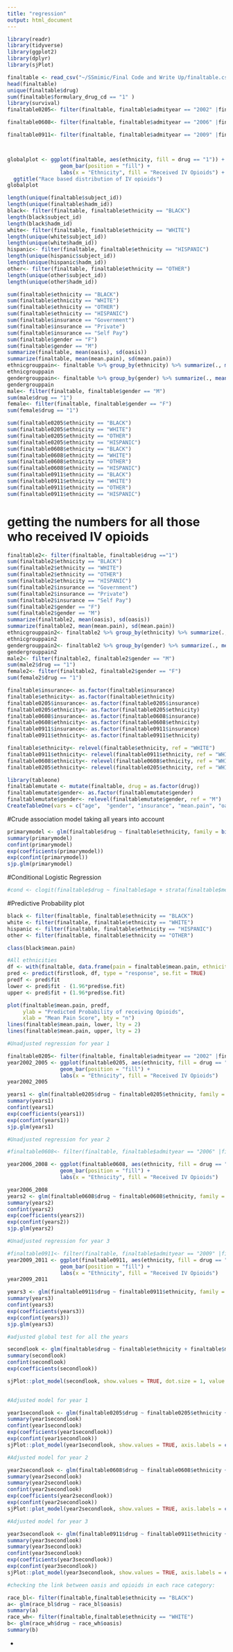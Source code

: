 ```yaml
---
title: "regression"
output: html_document
---
```


```r
library(readr)
library(tidyverse)
library(ggplot2)
library(dplyr)
library(sjPlot)
```

```r
finaltable <- read_csv("~/SSmimic/Final Code and Write Up/finaltable.csv")
head(finaltable)
unique(finaltable$drug)
sum(finaltable$formulary_drug_cd == "1" )
library(survival)
finaltable0205<- filter(finaltable, finaltable$admityear == "2002" |finaltable$admityear == "2003" |finaltable$admityear == "2004" |finaltable$admityear == "2005" )

finaltable0608<- filter(finaltable, finaltable$admityear == "2006" |finaltable$admityear == "2007" |finaltable$admityear == "2008")

finaltable0911<- filter(finaltable, finaltable$admityear == "2009" |finaltable$admityear == "2010" |finaltable$admityear == "2011")




```
```r
globalplot <- ggplot(finaltable, aes(ethnicity, fill = drug == "1")) + 
                 geom_bar(position = "fill") + 
                 labs(x = "Ethnicity", fill = "Received IV Opioids") +
  ggtitle("Race based distribution of IV opioids")
globalplot
```


```r
length(unique(finaltable$subject_id))
length(unique(finaltable$hadm_id))
black<- filter(finaltable, finaltable$ethnicity == "BLACK")
length(black$subject_id)
length(black$hadm_id)
white<- filter(finaltable, finaltable$ethnicity == "WHITE")
length(unique(white$subject_id))
length(unique(white$hadm_id))
hispanic<- filter(finaltable, finaltable$ethnicity == "HISPANIC")
length(unique(hispanic$subject_id))
length(unique(hispanic$hadm_id))
other<- filter(finaltable, finaltable$ethnicity == "OTHER")
length(unique(other$subject_id))
length(unique(other$hadm_id))
```




```r
sum(finaltable$ethnicity == "BLACK")
sum(finaltable$ethnicity == "WHITE")
sum(finaltable$ethnicity == "OTHER")
sum(finaltable$ethnicity == "HISPANIC")
sum(finaltable$insurance == "Government")
sum(finaltable$insurance == "Private")
sum(finaltable$insurance == "Self Pay")
sum(finaltable$gender == "F")
sum(finaltable$gender == "M")
summarize(finaltable, mean(oasis), sd(oasis))
summarize(finaltable, mean(mean.pain), sd(mean.pain))
ethnicgrouppain<- finaltable %>% group_by(ethnicity) %>% summarize(., mean(mean.pain), sd(mean.pain))
ethnicgrouppain
gendergrouppain<- finaltable %>% group_by(gender) %>% summarize(., mean(mean.pain), sd(mean.pain))
gendergrouppain
male<- filter(finaltable, finaltable$gender == "M")
sum(male$drug == "1")
female<- filter(finaltable, finaltable$gender == "F")
sum(female$drug == "1")
```





```r
sum(finaltable0205$ethnicity == "BLACK")
sum(finaltable0205$ethnicity == "WHITE")
sum(finaltable0205$ethnicity == "OTHER")
sum(finaltable0205$ethnicity == "HISPANIC")
sum(finaltable0608$ethnicity == "BLACK")
sum(finaltable0608$ethnicity == "WHITE")
sum(finaltable0608$ethnicity == "OTHER")
sum(finaltable0608$ethnicity == "HISPANIC")
sum(finaltable0911$ethnicity == "BLACK")
sum(finaltable0911$ethnicity == "WHITE")
sum(finaltable0911$ethnicity == "OTHER")
sum(finaltable0911$ethnicity == "HISPANIC")

```
# getting the numbers for all those who received IV opioids
```r
finaltable2<- filter(finaltable, finaltable$drug =="1")
sum(finaltable2$ethnicity == "BLACK")
sum(finaltable2$ethnicity == "WHITE")
sum(finaltable2$ethnicity == "OTHER")
sum(finaltable2$ethnicity == "HISPANIC")
sum(finaltable2$insurance == "Government")
sum(finaltable2$insurance == "Private")
sum(finaltable2$insurance == "Self Pay")
sum(finaltable2$gender == "F")
sum(finaltable2$gender == "M")
summarize(finaltable2, mean(oasis), sd(oasis))
summarize(finaltable2, mean(mean.pain), sd(mean.pain))
ethnicgrouppain2<- finaltable2 %>% group_by(ethnicity) %>% summarize(., mean(mean.pain), sd(mean.pain))
ethnicgrouppain2
gendergrouppain2<- finaltable2 %>% group_by(gender) %>% summarize(., mean(mean.pain), sd(mean.pain))
gendergrouppain2
male2<- filter(finaltable2, finaltable2$gender == "M")
sum(male2$drug == "1")
female2<- filter(finaltable2, finaltable2$gender == "F")
sum(female2$drug == "1")
```


```r
finaltable$insurance<- as.factor(finaltable$insurance)
finaltable$ethnicity<- as.factor(finaltable$ethnicity)
finaltable0205$insurance<- as.factor(finaltable0205$insurance)
finaltable0205$ethnicity<- as.factor(finaltable0205$ethnicity)
finaltable0608$insurance<- as.factor(finaltable0608$insurance)
finaltable0608$ethnicity<- as.factor(finaltable0608$ethnicity)
finaltable0911$insurance<- as.factor(finaltable0911$insurance)
finaltable0911$ethnicity<- as.factor(finaltable0911$ethnicity)

finaltable$ethnicity<- relevel(finaltable$ethnicity, ref = "WHITE")
finaltable0911$ethnicity<- relevel(finaltable0911$ethnicity, ref = "WHITE")
finaltable0608$ethnicity<- relevel(finaltable0608$ethnicity, ref = "WHITE")
finaltable0205$ethnicity<- relevel(finaltable0205$ethnicity, ref = "WHITE")

```


```r
library(tableone)
finaltablemutate <- mutate(finaltable, drug = as.factor(drug))
finaltablemutate$gender<- as.factor(finaltablemutate$gender)
finaltablemutate$gender<- relevel(finaltablemutate$gender, ref = "M")
CreateTableOne(vars = c("age",  "gender", "insurance", "mean.pain", "oasis","ethnicity"),strata = "drug", testApprox = chisq.test, data = finaltablemutate)
```



#Crude association model taking all years into account
```r
primarymodel <- glm(finaltable$drug ~ finaltable$ethnicity, family = binomial(link = "logit"))
summary(primarymodel)
confint(primarymodel)
exp(coefficients(primarymodel))
exp(confint(primarymodel))
sjp.glm(primarymodel)
```



#Conditional Logistic Regression 
```r
#cond <- clogit(finaltable$drug ~ finaltable$age + strata(finaltable$mean.pain), method = "exact")
```

#Predictive Probability plot 
```r
black <- filter(finaltable, finaltable$ethnicity == "BLACK")
white <- filter(finaltable, finaltable$ethnicity == "WHITE")
hispanic <- filter(finaltable, finaltable$ethnicity == "HISPANIC")
other <- filter(finaltable, finaltable$ethnicity == "OTHER")

class(black$mean.pain)

#All ethnicities 
df <- with(finaltable, data.frame(pain = finaltable$mean.pain, ethnicity = finaltable$ethnicity))
pred <- predict(firstlook, df, type = "response", se.fit = TRUE)
predf <- pred$fit
lower <- pred$fit - (1.96*pred$se.fit)
upper <- pred$fit + (1.96*pred$se.fit)

plot(finaltable$mean.pain, predf,
     ylab = "Predicted Probability of receiving Opioids",
     xlab = "Mean Pain Score", bty = "n")
lines(finaltable$mean.pain, lower, lty = 2)
lines(finaltable$mean.pain, upper, lty = 2)


```

```r
#Unadjusted regression for year 1

finaltable0205<- filter(finaltable, finaltable$admityear == "2002" |finaltable$admityear == "2003" |finaltable$admityear == "2004" |finaltable$admityear == "2005" )
year2002_2005 <- ggplot(finaltable0205, aes(ethnicity, fill = drug == "1")) + 
                 geom_bar(position = "fill") + 
                 labs(x = "Ethnicity", fill = "Received IV Opioids")
year2002_2005

years1 <- glm(finaltable0205$drug ~ finaltable0205$ethnicity, family = binomial(link = "logit"))
summary(years1)
confint(years1)
exp(coefficients(years1))
exp(confint(years1))
sjp.glm(years1)
```

```r
#Unadjusted regression for year 2

#finaltable0608<- filter(finaltable, finaltable$admityear == "2006" |finaltable$admityear == "2007" |finaltable$admityear == "2008")

year2006_2008 <- ggplot(finaltable0608, aes(ethnicity, fill = drug == "1")) + 
                 geom_bar(position = "fill") + 
                 labs(x = "Ethnicity", fill = "Received IV Opioids") 

year2006_2008
years2 <- glm(finaltable0608$drug ~ finaltable0608$ethnicity, family = binomial(link = "logit"))
summary(years2)
confint(years2)
exp(coefficients(years2))
exp(confint(years2))
sjp.glm(years2)
```

```r
#Unadjusted regression for year 3

#finaltable0911<- filter(finaltable, finaltable$admityear == "2009" |finaltable$admityear == "2010" |finaltable$admityear == "2011")
year2009_2011 <- ggplot(finaltable0911, aes(ethnicity, fill = drug == "1")) + 
                 geom_bar(position = "fill") + 
                 labs(x = "Ethnicity", fill = "Received IV Opioids") 
year2009_2011

years3 <- glm(finaltable0911$drug ~ finaltable0911$ethnicity, family = binomial(link = "logit"))
summary(years3)
confint(years3)
exp(coefficients(years3))
exp(confint(years3))
sjp.glm(years3)
```

```r
#adjusted global test for all the years

secondlook <- glm(finaltable$drug ~ finaltable$ethnicity + finaltable$mean.pain + finaltable$gender + finaltable$age + finaltable$insurance + finaltable$oasis, family = binomial(link = "logit"))
summary(secondlook)
confint(secondlook)
exp(coefficients(secondlook))

sjPlot::plot_model(secondlook, show.values = TRUE, dot.size = 1, value.offset = 0.3, axis.labels = c("OASIS", "Mean Pain","Self pay Insurance","Private Insurance", "Male", "Other Ethnicity","Hispanic", "Black" ,"Age"  )) + ggtitle("Odds ratios of IV Opioid Prescription adjusting for all covariates")
 
```

```r
#Adjusted model for year 1

year1secondlook <- glm(finaltable0205$drug ~ finaltable0205$ethnicity + finaltable0205$mean.pain + finaltable0205$gender + finaltable0205$age + finaltable0205$insurance + finaltable0205$oasis, family = binomial(link = "logit"))
summary(year1secondlook)
confint(year1secondlook)
exp(coefficients(year1secondlook))
exp(confint(year1secondlook))
sjPlot::plot_model(year1secondlook, show.values = TRUE, axis.labels = c("OASIS", "Mean Pain","Self pay Insurance","Private Insurance", "Male", "Other Ethnicity","Hispanic", "Black" ,"Age"  )) + ggtitle("Odds ratios of predictors from fully Adjusted Model 2002-2005")
```

```r
#Adjusted model for year 2

year2secondlook <- glm(finaltable0608$drug ~ finaltable0608$ethnicity + finaltable0608$mean.pain + finaltable0608$gender + finaltable0608$age + finaltable0608$insurance + finaltable0608$oasis, family = binomial(link = "logit"))
summary(year2secondlook)
summary(year2secondlook)
confint(year2secondlook)
exp(coefficients(year2secondlook))
exp(confint(year2secondlook))
sjPlot::plot_model(year2secondlook, show.values = TRUE, axis.labels = c("OASIS", "Mean Pain","Self pay Insurance","Private Insurance", "Male", "Other Ethnicity","Hispanic", "Black" ,"Age"  )) + ggtitle("Odds ratios of predictors from fully Adjusted Model 2006-2008")
```

```r
#Adjusted model for year 3

year3secondlook <- glm(finaltable0911$drug ~ finaltable0911$ethnicity + finaltable0911$mean.pain + finaltable0911$gender + finaltable0911$age + finaltable0911$insurance  + finaltable0911$oasis, family = binomial(link = "logit"))
summary(year3secondlook)
summary(year3secondlook)
confint(year3secondlook)
exp(coefficients(year3secondlook))
exp(confint(year3secondlook))
sjPlot::plot_model(year3secondlook, show.values = TRUE, axis.labels = c("OASIS", "Mean Pain","Self pay Insurance","Private Insurance", "Male", "Other Ethnicity","Hispanic", "Black" ,"Age"  )) + ggtitle("Odds ratios of predictors from fully Adjusted Model 2009-2011")
```

```r
#checking the link between oasis and opioids in each race category:

race_bl<- filter(finaltable,finaltable$ethnicity == "BLACK")
a<- glm(race_bl$drug ~ race_bl$oasis)
summary(a)
race_wh<- filter(finaltable,finaltable$ethnicity == "WHITE")
b<- glm(race_wh$drug ~ race_wh$oasis)
summary(b)
```


- 